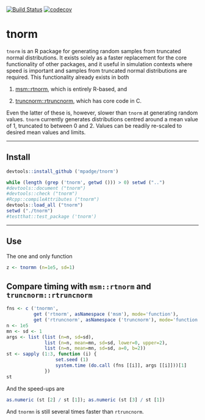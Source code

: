 [![Build Status](https://travis-ci.org/mpadge/tnorm.svg?branch=master)](https://travis-ci.org/mpadge/tnorm)
[![codecov](https://codecov.io/gh/mpadge/tnorm/branch/master/graph/badge.svg)](https://codecov.io/gh/mpadge/tnorm)

# tnorm

`tnorm` is an R package for generating random samples from truncated normal
distributions.  It exists solely as a faster replacement for the core
functionality of other packages, and it useful in simulation contexts where
speed is important and samples from truncated normal distributions are required.
This functionality already exists in both

1. [msm::rtnorm](https://cran.r-project.org/package=msm), which is entirely
   R-based, and

2. [truncnorm::rtruncnorm](https://cran.r-project.org/package=truncnorm), which
   has core code in C.

Even the latter of these is, however, slower than `tnorm` at generating random
values. `tnorm` currently generates distributions centred around a mean value of
1, truncated to between 0 and 2. Values can be readily re-scaled to desired mean
values and limits.


--------


## Install

```r
devtools::install_github ('mpadge/tnorm')
```
```r
while (length (grep ('tnorm', getwd ())) > 0) setwd ("..")
#devtools::document ("tnorm")
#devtools::check ("tnorm")
#Rcpp::compileAttributes ("tnorm")
devtools::load_all ("tnorm")
setwd ("./tnorm")
#testthat::test_package ('tnorm')
```

-----

## Use

The one and only function
```r
z <- tnormn (n=1e5, sd=1)
```

## Compare timing with `msm::rtnorm` and `truncnorm::rtruncnorm`


```r
fns <- c ('tnormn', 
          get ('rtnorm', asNamespace ('msm'), mode='function'),
          get ('rtruncnorm', asNamespace ('truncnorm'), mode='function'))
n <- 1e5
mn <- sd <- 1
args <- list (list (n=n, sd=sd), 
              list (n=n, mean=mn, sd=sd, lower=0, upper=2),
              list (n=n, mean=mn, sd=sd, a=0, b=2))
st <- sapply (1:3, function (i) {
                  set.seed (1)
                  system.time (do.call (fns [[i]], args [[i]]))[1]
              })
st
```
And the speed-ups are
```r
as.numeric (st [2] / st [1]); as.numeric (st [3] / st [1])
```
And `tnormn` is still several times faster than `rtruncnorm`.
